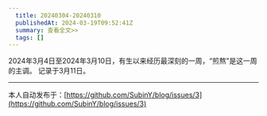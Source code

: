 ```yaml
---
  title: 20240304-20240310
  publishedAt: 2024-03-19T09:52:41Z
  summary: 查看全文>>
  tags: []
---
```


2024年3月4日至2024年3月10日，有生以来经历最深刻的一周，“煎熬”是这一周的主调。
记录于3月11日。

---
本人自动发布于：[https://github.com/SubinY/blog/issues/3](https://github.com/SubinY/blog/issues/3)
